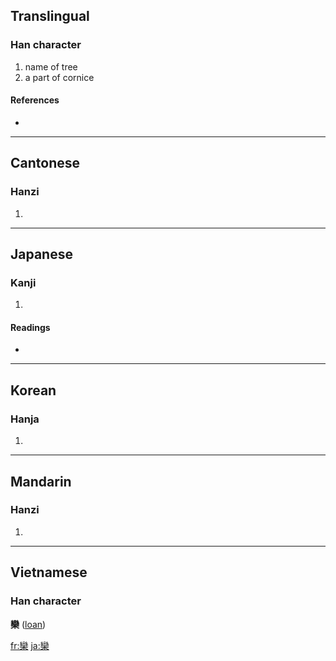 {{also|栾|灤}}
==Translingual==

===Han character===
{{Han char|rn=75|rad=木|as=19|sn=23|four=2290<sub>4</sub>|canj=女火木 (VFD)}}

# name of tree
# a part of cornice

====References====
* {{Han ref|kx=0564.010|dkj=15947|dj=0953.050|hdz=21324.150|uh=6B12|ud=27410|bh=F7E1|bd=63457}}

----

==Cantonese==

===Hanzi===
{{yue-hanzi|jyut=|y=lyun4}}

# {{defn|Cantonese}}

----

==Japanese==

===Kanji===
{{ja-kanji|grade=|rs=木19}}

# {{defn|Japanese}}

====Readings====
* {{ja-readings|on=[[らん]] (ran)|kun=[[おうち]] (ouchi), [[ひじき]] (hijiki), [[まどか]] (madoka)}}

----

==Korean==

===Hanja===
{{ko-hanja|hangeul=란>난|eumhun=|rv=ran>nan|mr=ran>nan|y=lan>nan}}

# {{defn|Korean}}

----

==Mandarin==

===Hanzi===
{{cmn-hanzi|sim=栾|pin=[[luán]] ([[luan2]])|wg=luan<sup>2</sup>}}

# {{defn|Mandarin}}

----

==Vietnamese==

===Han character===
'''欒''' ([[loan]])

[[fr:欒]]
[[ja:欒]]